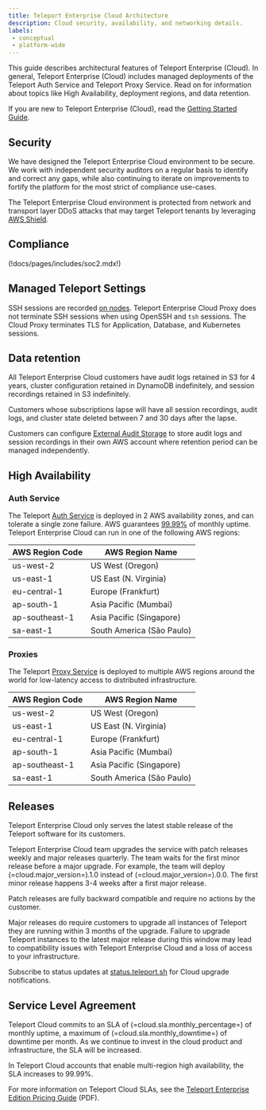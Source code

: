 ```yaml
---
title: Teleport Enterprise Cloud Architecture
description: Cloud security, availability, and networking details.
labels:
 - conceptual
 - platform-wide
---
```


This guide describes architectural features of Teleport Enterprise (Cloud). In
general, Teleport Enterprise (Cloud) includes managed deployments of the
Teleport Auth Service and Teleport Proxy Service. Read on for information about
topics like High Availability, deployment regions, and data retention.

If you are new to Teleport Enterprise (Cloud), read the [Getting Started
Guide](../../get-started.mdx).

## Security

We have designed the Teleport Enterprise Cloud environment to be secure. We work with independent
security auditors on a regular basis to identify and correct any gaps, while also
continuing to iterate on improvements to fortify the platform for the most strict of
compliance use-cases.

The Teleport Enterprise Cloud environment is protected from network and transport layer DDoS attacks
that may target Teleport tenants by leveraging [AWS Shield](https://aws.amazon.com/shield/).

## Compliance

(!docs/pages/includes/soc2.mdx!)

## Managed Teleport Settings

SSH sessions are recorded [on nodes](agents.mdx).
Teleport Enterprise Cloud Proxy does not terminate SSH sessions when using OpenSSH and `tsh` sessions.
The Cloud Proxy terminates TLS for Application, Database, and Kubernetes sessions.

## Data retention
All Teleport Enterprise Cloud customers have audit logs retained in S3 for 4 years, cluster
configuration retained in DynamoDB indefinitely, and session recordings retained in S3 indefinitely.

Customers whose subscriptions lapse will have all session recordings, audit logs, and
cluster state deleted between 7 and 30 days after the lapse.

Customers can configure [External Audit Storage](../../zero-trust-access/management/external-audit-storage.mdx) to store audit logs and session recordings in their
own AWS account where retention period can be managed independently.

## High Availability

### Auth Service
The Teleport [Auth Service](authentication.mdx) is deployed in 2 AWS availability zones, and can tolerate a single zone failure. AWS guarantees [99.99%](https://aws.amazon.com/compute/sla/) of monthly uptime.
Teleport Enterprise Cloud can run in one of the following AWS regions:

|AWS Region Code|AWS Region Name|
|---|---|
|us-west-2|US West (Oregon)|
|us-east-1|US East (N. Virginia)|
|eu-central-1|Europe (Frankfurt)|
|ap-south-1|Asia Pacific (Mumbai)|
|ap-southeast-1|Asia Pacific (Singapore)|
|sa-east-1|South America (São Paulo)|

### Proxies
The Teleport [Proxy Service](proxy.mdx) is deployed to multiple AWS regions around the world for low-latency access to distributed infrastructure.

|AWS Region Code|AWS Region Name|
|---|---|
|us-west-2|US West (Oregon)|
|us-east-1|US East (N. Virginia)|
|eu-central-1|Europe (Frankfurt)|
|ap-south-1|Asia Pacific (Mumbai)|
|ap-southeast-1|Asia Pacific (Singapore)|
|sa-east-1|South America (São Paulo)|


## Releases

Teleport Enterprise Cloud only serves the latest stable release of the Teleport software
for its customers.

Teleport Enterprise Cloud team upgrades the service with patch releases weekly and major
releases quarterly. The team waits for the first minor release before a major
upgrade. For example, the team will deploy (=cloud.major_version=).1.0
instead of (=cloud.major_version=).0.0. The first minor release happens 3-4
weeks after a first major release.

Patch releases are fully backward compatible and require no actions by the
customer.

Major releases do require customers to upgrade all instances of Teleport they
are running within 3 months of the upgrade. Failure to upgrade Teleport instances to the
latest major release during this window may lead to compatibility issues with
Teleport Enterprise Cloud and a loss of access to your infrastructure.

Subscribe to status updates at
[status.teleport.sh](https://status.teleport.sh/) for Cloud upgrade
notifications.

## Service Level Agreement

Teleport Cloud commits to an SLA of (=cloud.sla.monthly_percentage=) of monthly uptime,
a maximum of (=cloud.sla.monthly_downtime=) of downtime per month. As we continue to invest in the
cloud product and infrastructure, the SLA will be increased.

In Teleport Cloud accounts that enable multi-region high availability, the SLA
increases to 99.99%. 

For more information on Teleport Cloud SLAs, see the [Teleport Enterprise
Edition Pricing
Guide](https://goteleport.com/api/files/teleport-pricing-guide.pdf) (PDF).
